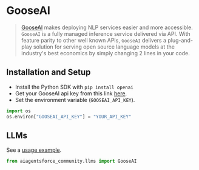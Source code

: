 # GooseAI

>[GooseAI](https://goose.ai) makes deploying NLP services easier and more accessible. 
> `GooseAI` is a fully managed inference service delivered via API. 
> With feature parity to other well known APIs, `GooseAI` delivers a plug-and-play solution 
> for serving open source language models at the industry's best economics by simply 
> changing 2 lines in your code.

## Installation and Setup

- Install the Python SDK with `pip install openai`
- Get your GooseAI api key from this link [here](https://goose.ai/).
- Set the environment variable (`GOOSEAI_API_KEY`).

```python
import os
os.environ["GOOSEAI_API_KEY"] = "YOUR_API_KEY"
```


## LLMs

See a [usage example](/docs/integrations/llms/gooseai).

```python
from aiagentsforce_community.llms import GooseAI
```